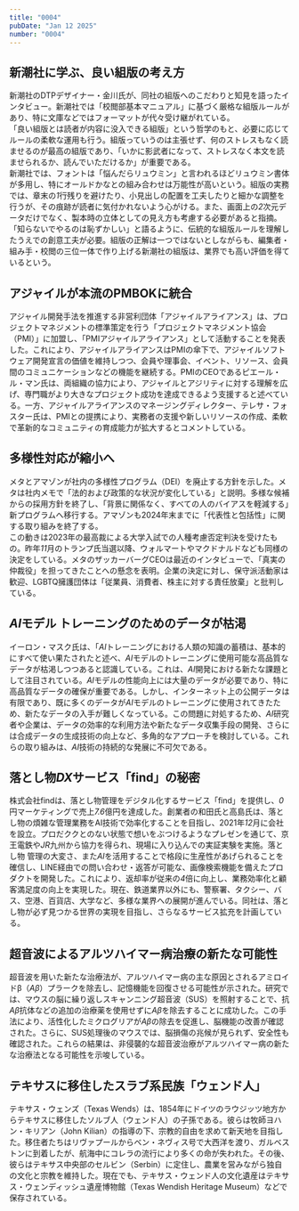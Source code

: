 ```yaml
---
title: "0004"
pubDate: "Jan 12 2025"
number: "0004"
---
```



## 新潮社に学ぶ、良い組版の考え方

新潮社のDTPデザイナー・金川氏が、同社の組版へのこだわりと知見を語ったインタビュー。新潮社では「校閲部基本マニュアル」に基づく厳格な組版ルールがあり、特に文庫などではフォーマットが代々受け継がれている。  
「良い組版とは読者が内容に没入できる組版」という哲学のもと、必要に応じてルールの柔軟な運用も行う。組版っていうのは主張せず、何のストレスもなく読ませるのが最高の組版であり、「いかに影武者になって、ストレスなく本文を読ませられるか、読んでいただけるか」が重要である。  
新潮社では、フォントは「悩んだらリュウミン」と言われるほどリュウミン書体が多用し、特にオールドかなとの組み合わせは万能性が高いという。組版の実務では、章末の*1*行残りを避けたり、小見出しの配置を工夫したりと細かな調整を行うが、その痕跡が読者に気付かれないよう心がける。また、画面上の*2*次元データだけでなく、製本時の立体としての見え方も考慮する必要があると指摘。「知らないでやるのは恥ずかしい」と語るように、伝統的な組版ルールを理解したうえでの創意工夫が必要。組版の正解は一つではないとしながらも、編集者・組み手・校閲の三位一体で作り上げる新潮社の組版は、業界でも高い評価を得ているという。

<QuoteLink
  link="https://note.morisawa.co.jp/n/n3acb6b781520"
  text="組版に「正解」はあるの？ 新潮社に学ぶ、良い組版の考え方"
  site="モリサワ note編集部"
/>

## アジャイルが本流のPMBOKに統合

アジャイル開発手法を推進する非営利団体「アジャイルアライアンス」は、プロジェクトマネジメントの標準策定を行う「プロジェクトマネジメント協会（PMI）」に加盟し、「PMIアジャイルアライアンス」として活動することを発表した。これにより、アジャイルアライアンスはPMIの傘下で、アジャイルソフトウェア開発宣言の価値を維持しつつ、会員や理事会、イベント、リソース、会員間のコミュニケーションなどの機能を継続する。PMIのCEOであるピエール・ル・マン氏は、両組織の協力により、アジャイルとアジリティに対する理解を広げ、専門職がより大きなプロジェクト成功を達成できるよう支援すると述べている。一方、アジャイルアライアンスのマネージングディレクター、テレサ・フォスター氏は、PMIとの提携により、実務者の支援や新しいリソースの作成、柔軟で革新的なコミュニティの育成能力が拡大するとコメントしている。

<QuoteLink
  link="https://www.publickey1.jp/blog/25/pmbokpmi.html"
  text="アジャイルアライアンスがPMBOKなどを策定するプロジェクトマネジメント協会に加盟。「PMIアジャイルアライアンス」に"
  site="Publickey"
/>

## 多様性対応が縮小へ

メタとアマゾンが社内の多様性プログラム（DEI）を廃止する方針を示した。メタは社内メモで「法的および政策的な状況が変化している」と説明。多様な候補からの採用方針を終了し、「背景に関係なく、すべての人のバイアスを軽減する」新プログラムへ移行する。アマゾンも2024年末までに「代表性と包括性」に関する取り組みを終了する。  
この動きは2023年の最高裁による大学入試での人種考慮否定判決を受けたもの。昨年*11*月のトランプ氏当選以降、ウォルマートやマクドナルドなども同様の決定をしている。メタのザッカーバーグCEOは最近のインタビューで、「真実の仲裁役」を担ってきたことへの懸念を表明。企業の決定に対し、保守派活動家は歓迎、LGBTQ擁護団体は「従業員、消費者、株主に対する責任放棄」と批判している。

<QuoteLink
  link="https://www.bbc.com/japanese/articles/c0lz82n6nk7o"
  text="米メタやアマゾン、社内の多様性対応を縮小へ　企業で同様の動き広がる"
  site="BBC NEWS Japan"
/>

## *AI*モデル トレーニングのためのデータが枯渇

イーロン・マスク氏は、「*AI*トレーニングにおける人類の知識の蓄積は、基本的にすべて使い果たされたと述べ、*AI*モデルのトレーニングに使用可能な高品質なデータが枯渇しつつあると認識している。これは、*AI*開発における新たな課題として注目されている。*AI*モデルの性能向上には大量のデータが必要であり、特に高品質なデータの確保が重要である。しかし、インターネット上の公開データは有限であり、既に多くのデータが*AI*モデルのトレーニングに使用されてきたため、新たなデータの入手が難しくなっている。この問題に対処するため、*AI*研究者や企業は、データの効率的な利用方法や新たなデータ収集手段の開発、さらには合成データの生成技術の向上など、多角的なアプローチを検討している。これらの取り組みは、*AI*技術の持続的な発展に不可欠である。

<QuoteLink
  link="https://techcrunch.com/2025/01/08/elon-musk-agrees-that-weve-exhausted-ai-training-data/"
  text="Elon Musk agrees that we’ve exhausted AI training data"
  site="TechCrunch"
/>

## 落とし物*DX*サービス「find」の秘密

株式会社findは、落とし物管理をデジタル化するサービス「find」を提供し、*0*円マーケティングで売上*7.6*億円を達成した。創業者の和田氏と高島氏は、落とし物の煩雑な管理業務をAI技術で効率化することを目指し、2021年*12*月に会社を設立。プロだククとのない状態で想いをぶつけるようなプレゼンを通じて、京王電鉄や*JR*九州から協力を得られ、現場に入り込んでの実証実験を実施。落とし物 管理の大変さ、また*AI*を活用することで格段に生産性があげられることを確信し、LINE経由での問い合わせ・返答が可能な、画像検索機能を備えたプロダクトを開発した。これにより、返却率が従来の*4*倍に向上し、業務効率化と顧客満足度の向上を実現した。現在、鉄道業界以外にも、警察署、タクシー、バス、空港、百貨店、大学など、多様な業界への展開が進んでいる。同社は、落とし物が必ず見つかる世界の実現を目指し、さらなるサービス拡充を計画している。

<QuoteLink
  link="https://note.com/find_info/n/n476ca2ef629f"
  text="0円マーケティングで売上7.6億円！落とし物DXサービス「find」の秘密"
  site="note.com"
/>

## 超音波によるアルツハイマー病治療の新たな可能性

超音波を用いた新たな治療法が、アルツハイマー病の主な原因とされるアミロイドβ（_Aβ_）プラークを除去し、記憶機能を回復させる可能性が示された。研究では、マウスの脳に繰り返しスキャンニング超音波（SUS）を照射することで、抗*Aβ*抗体などの追加の治療薬を使用せずに*Aβ*を除去することに成功した。この手法により、活性化したミクログリアが*Aβ*の除去を促進し、脳機能の改善が確認された。さらに、SUS処理後のマウスでは、脳損傷の兆候が見られず、安全性も確認された。これらの結果は、非侵襲的な超音波治療がアルツハイマー病の新たな治療法となる可能性を示唆している。

<QuoteLink
  link="https://www.science.org/doi/10.1126/scitranslmed.aaa2512?url_ver=Z39.88-2003&rfr_id=ori:rid:crossref.org&rfr_dat=cr_pub%20%200pubmed"
  text="Scanning ultrasound removes amyloid-β and restores memory in an Alzheimer’s disease mouse model"
  site="Science Translational Medicine"
/>

## テキサスに移住したスラブ系民族「ウェンド人」

テキサス・ウェンズ（Texas Wends）は、1854年にドイツのラウジッツ地方からテキサスに移住したソルブ人（ウェンド人）の子孫である。彼らは牧師ヨハン・キリアン（John Kilian）の指導の下、宗教的自由を求めて新天地を目指した。移住者たちはリヴァプールからベン・ネヴィス号で大西洋を渡り、ガルベストンに到着したが、航海中にコレラの流行により多くの命が失われた。その後、彼らはテキサス中央部のセルビン（Serbin）に定住し、農業を営みながら独自の文化と宗教を維持した。現在でも、テキサス・ウェンド人の文化遺産はテキサス・ウェンディッシュ遺産博物館（Texas Wendish Heritage Museum）などで保存されている。

<QuoteLink
  link="https://en.wikipedia.org/wiki/Wends_of_Texas"
  text="Wends of Texas"
  site="Wikipedia"
/>
